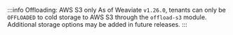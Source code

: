 :::info Offloading: AWS S3 only
As of Weaviate `v1.26.0`, tenants can only be `OFFLOADED` to cold storage to AWS S3 through the `offload-s3` module. Additional storage options may be added in future releases.
:::
